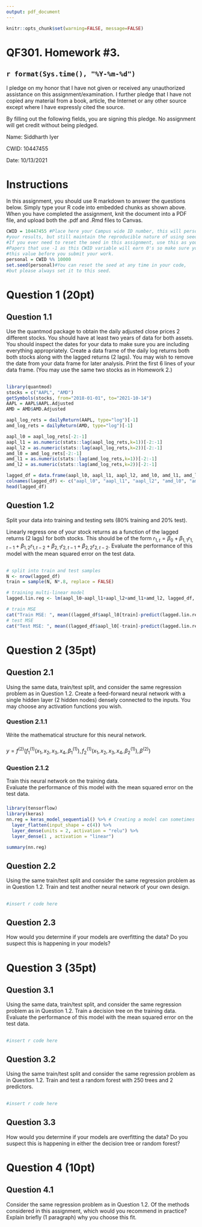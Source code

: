 ```yaml
---
output: pdf_document
---
```


```r
knitr::opts_chunk$set(warning=FALSE, message=FALSE)
```



# QF301.  Homework #3.


## `r format(Sys.time(), "%Y-%m-%d")`


I pledge on my honor that I have not given or received any unauthorized assistance on this assignment/examination. I further pledge that I have not copied any material from a book, article, the Internet or any other source except where I have expressly cited the source.

By filling out the following fields, you are signing this pledge.  No assignment will get credit without being pledged.

Name: Siddharth Iyer

CWID: 10447455

Date: 10/13/2021


# Instructions
In this assignment, you should use R markdown to answer the questions below. Simply type your R code into embedded chunks as shown above.
When you have completed the assignment, knit the document into a PDF file, and upload both the .pdf and .Rmd files to Canvas.
```r
CWID = 10447455 #Place here your Campus wide ID number, this will personalize
#your results, but still maintain the reproducible nature of using seeds.
#If you ever need to reset the seed in this assignment, use this as your seed
#Papers that use -1 as this CWID variable will earn 0's so make sure you change
#this value before you submit your work.
personal = CWID %% 10000
set.seed(personal)#You can reset the seed at any time in your code,
#but please always set it to this seed.
```
# Question 1 (20pt)

## Question 1.1
Use the quantmod package to obtain the daily adjusted close prices 2 different stocks.  You should have at least two years of data for both assets.  You should inspect the dates for your data to make sure you are including everything appropriately.  Create a data frame of the daily log returns both both stocks along with the lagged returns (2 lags).  You may wish to remove the date from your data frame for later analysis. Print the first 6 lines of your data frame.  (You may use the same two stocks as in Homework 2.)

## \textcolor{red}{Solution:} 
```r
library(quantmod)
stocks = c("AAPL", "AMD")
getSymbols(stocks, from="2018-01-01", to="2021-10-14")
AAPL = AAPL$AAPL.Adjusted
AMD = AMD$AMD.Adjusted

aapl_log_rets = dailyReturn(AAPL, type="log")[-1]
amd_log_rets = dailyReturn(AMD, type="log")[-1]

aapl_l0 = aapl_log_rets[-2:-1]
aapl_l1 = as.numeric(stats::lag(aapl_log_rets,k=1))[-2:-1]
aapl_l2 = as.numeric(stats::lag(aapl_log_rets,k=2))[-2:-1]
amd_l0 = amd_log_rets[-2:-1]
amd_l1 = as.numeric(stats::lag(amd_log_rets,k=1))[-2:-1]
amd_l2 = as.numeric(stats::lag(amd_log_rets,k=2))[-2:-1]

lagged_df = data.frame(aapl_l0, aapl_l1, aapl_l2, amd_l0, amd_l1, amd_l2)
colnames(lagged_df) <- c("aapl_l0", "aapl_l1", "aapl_l2", "amd_l0", "amd_l1", "amd_l2")
head(lagged_df)
```

## Question 1.2 
Split your data into training and testing sets (80% training and 20% test).

Linearly regress one of your stock returns as a function of the lagged returns (2 lags) for both stocks.
This should be of the form $r_{1,t} = \beta_0 + \beta_{1,1} r_{1,t-1} + \beta_{1,2} r_{1,t-2} + \beta_{2,1} r_{2,t-1} + \beta_{2,2} r_{2,t-2}$.
Evaluate the performance of this model with the mean squared error on the test data.

## \textcolor{red}{Solution:} 
```r
# split into train and test samples
N <- nrow(lagged_df)
train = sample(N, N*.8, replace = FALSE)

# training multi-linear model
lagged.lin.reg <- lm(aapl_l0~aapl_l1+aapl_l2+amd_l1+amd_l2, lagged_df, subset=train)

# train MSE
cat("Train MSE: ", mean((lagged_df$aapl_l0[train]-predict(lagged.lin.reg, lagged_df[train,]))^2), "\n")
# test MSE
cat("Test MSE: ", mean((lagged_df$aapl_l0[-train]-predict(lagged.lin.reg, lagged_df[-train,]))^2), "\n")
```

# Question 2 (35pt)

## Question 2.1
Using the same data, train/test split, and consider the same regression problem as in Question 1.2. Create a feed-forward neural network with a single hidden layer (2 hidden nodes) densely connected to the inputs. You may choose any activation functions you wish.

### Question 2.1.1
Write the mathematical structure for this neural network.  

### \textcolor{red}{Solution:}

$y = f^{(2)}(f^{(1)}_1(x_1, x_2, x_3, x_4, \beta^{(1)}_1), f^{(1)}_2(x_1, x_2, x_3, x_4, \beta^{(1)}_2),\beta^{(2)})$


### Question 2.1.2
Train this neural network on the training data.  
Evaluate the performance of this model with the mean squared error on the test data.

### \textcolor{red}{Solution:} 
```r
library(tensorflow)
library(keras)
nn.reg = keras_model_sequential() %>% # Creating a model can sometimes take a bit of time
  layer_flatten(input_shape = c(4)) %>%
  layer_dense(units = 2, activation = "relu") %>%
  layer_dense(1 , activation = "linear")

summary(nn.reg)

```


## Question 2.2
Using the same train/test split and consider the same regression problem as in Question 1.2.
Train and test another neural network of your own design.

## \textcolor{red}{Solution:} 
```r
#insert r code here
```


## Question 2.3
How would you determine if your models are overfitting the data? 
Do you suspect this is happening in your models?

## \textcolor{red}{Solution:} 




# Question 3 (35pt)
## Question 3.1
Using the same data, train/test split, and consider the same regression problem as in Question 1.2.
Train a decision tree on the training data.
Evaluate the performance of this model with the mean squared error on the test data.

## \textcolor{red}{Solution:} 
```r
#insert r code here
```


## Question 3.2
Using the same train/test split and consider the same regression problem as in Question 1.2.
Train and test a random forest with 250 trees and 2 predictors.

## \textcolor{red}{Solution:} 
```r
#insert r code here
```


## Question 3.3
How would you determine if your models are overfitting the data? 
Do you suspect this is happening in either the decision tree or random forest?

## \textcolor{red}{Solution:} 



# Question 4 (10pt)
## Question 4.1
Consider the same regression problem as in Question 1.2.
Of the methods considered in this assignment, which would you recommend in practice?
Explain briefly (1 paragraph) why you choose this fit.

## \textcolor{red}{Solution:} 


